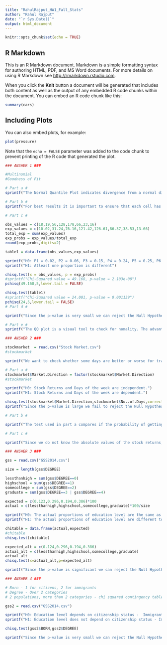 ```yaml
---
title: "RahulRajput_HW1_Fall_Stats"
author: "Rahul Rajput"
date: "`r Sys.Date()`"
output: html_document
---
```


```r
knitr::opts_chunk$set(echo = TRUE)
```

## R Markdown

This is an R Markdown document. Markdown is a simple formatting syntax for authoring HTML, PDF, and MS Word documents. For more details on using R Markdown see <http://rmarkdown.rstudio.com>.

When you click the **Knit** button a document will be generated that includes both content as well as the output of any embedded R code chunks within the document. You can embed an R code chunk like this:

```r
summary(cars)
```

## Including Plots

You can also embed plots, for example:

```r
plot(pressure)
```

Note that the `echo = FALSE` parameter was added to the code chunk to prevent printing of the R code that generated the plot.
```r
### ANSWER 1 ###

#Multinomial
#Goodness of Fit

# Part a #
sprintf("The Normal Quantile Plot indicates divergence from a normal distribution.")

# Part b #
sprintf("For best results it is important to ensure that each cell has an expected value greater than 5. Otherwise the chi-square statistic might be inflated leading to a very small p-value - increasing the likelihood of a Type 2 Error")

# Part c #

obs_values = c(18,19,56,128,178,66,23,16)
exp_values = c(10.02,31.24,76.16,121.42,126.61,86.37,38.53,13.66)
total_exp = sum(exp_values)
exp_probs = exp_values/total_exp
round(exp_probs,digits=2)

table1 = data.frame(obs_values,exp_values)

sprintf("H0: P1 = 0.02, P2 = 0.06, P3 = 0.15, P4 = 0.24, P5 = 0.25, P6 = 0.17, P7 = 0.08, P8 = 0.03")
sprintf("H1: Atleast one proportion is different")

chisq.test(x = obs_values, p = exp_probs)
#sprintf("Chi-Squared value = 49.168, p-value = 2.103e-08")
pchisq(49.168,5,lower.tail = FALSE)

chisq.test(table1)
#sprintf("Chi-Squared value = 24.001, p-value = 0.001139")
pchisq(24,5,lower.tail = FALSE)
# Part d #

sprintf("Since the p-value is very small we can reject the Null Hypothesis. This implies that the Goodness of Fit test agrees with the initial assumption that the stock returns are not normal.")

# Part e #
sprintf("The QQ plot is a visual tool to check for nomality. The advantage is that we can infer whether a certain distribution is close enough to be approximated as normal and treat it as such wheresas the same distributions would have been rejected as being normal by the chi-squared test. The advantage of a chi squared test is that it has a high level of accuracy, highly sensitive to outliers, which helps identify if a distribution is truly normal or not. It has a lower margin of error than estimating via nornal quantile plots.")
```


```r

### ANSWER 2 ###

stockmarket  = read.csv("Stock Market.csv")
#stockmarket

sprintf("We want to check whether some days are better or worse for trading, i.e., whether returns are dependent on days or not, Chi Square Contingency Table")

# Part a #
stockmarket$Market.Direction = factor(stockmarket$Market.Direction)
#stockmarket

sprintf("H0: Stock Returns and Days of the week are independent.")
sprintf("H1: Stock Returns and Days of the week are dependent.")

chisq.test(stockmarket$Market.Direction,stockmarket$No..of.Days,correct = FALSE)
sprintf("Since the p-value is large we fail to reject the Null Hypothesis that Days of the Week and Returns are independent.")

# Part b #

sprintf("The test used in part a compares if the probability of getting positive or negative stock returns is significantly different for the days of the week. But the second approach only compares the probability of getting positive returns more than 50%% of a time on a single day.")

# Part c #

sprintf("Since we do not know the absolute values of the stock returns, we cannot draw effective conclusions. Some days may actually witness bigger negative returns than others or some days may have higher average positive returns.")

```
```r

### ANSWER 3 ###

gss = read.csv("GSS2014.csv")

size = length(gss$DEGREE)

lessthanhigh = sum(gss$DEGREE==0)
highschool = sum(gss$DEGREE==1)
somecollege = sum(gss$DEGREE==2)
graduate = sum(gss$DEGREE==3 | gss$DEGREE==4)

expected = c(0.123,0.296,0.194,0.386)*100
actual = c(lessthanhigh,highschool,somecollege,graduate)*100/size

sprintf("H0: The actual proportions of education level are the same as the expected proportions")
sprintf("H1: The actual proportions of education level are different to the expected proportions")

chitable = data.frame(actual,expected)
#chitable
chisq.test(chitable)

expected_alt = c(0.124,0.296,0.194,0.386)
actual_alt = c(lessthanhigh,highschool,somecollege,graduate)
actual_alt
chisq.test(x=actual_alt,p=expected_alt)

sprintf("Since the p-value is significant we can reject the Null Hypothesis and hence infer that atleast one education category is overrepresented.")
```
```r

### ANSWER 4 ###

# Born - 1 for citizens, 2 for immigrants
# Degree - Over 2 categories
# 2 populations, more than 2 categories - chi squared contingency table

gss2 = read.csv("GSS2014.csv")

sprintf("H0: Education level depends on citizenship status -  Immigrants and Citizens")
sprintf("H1: Education level does not depend on citizenship status - Immigrants and Citizens")

chisq.test(gss2$BORN,gss2$DEGREE)

sprintf("Since the p-value is very small we can reject the Null Hypothesis that Educational levels are not different for Immigrants and Citizens.")
```

